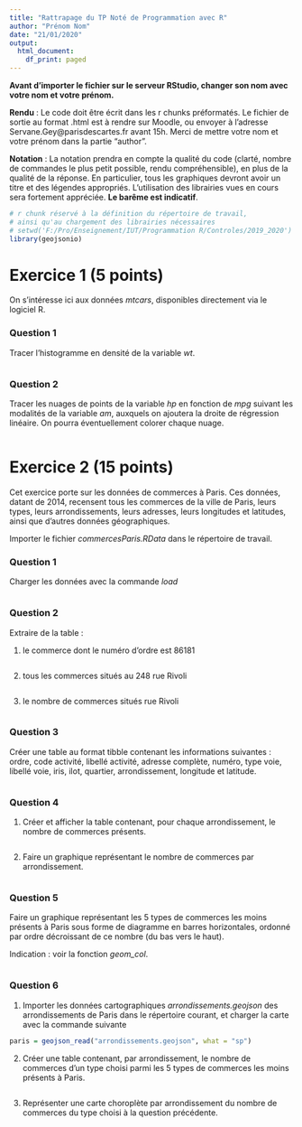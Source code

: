 ```yaml
---
title: "Rattrapage du TP Noté de Programmation avec R"
author: "Prénom Nom"
date: "21/01/2020"
output:
  html_document:
    df_print: paged
---
```


**Avant d'importer le fichier sur le serveur RStudio, changer son nom avec votre nom et votre prénom.** 

**Rendu** : Le code doit être écrit dans les r chunks préformatés. Le fichier de sortie au format .html est à rendre sur Moodle, ou envoyer à l'adresse Servane.Gey@parisdescartes.fr avant 15h. Merci de mettre votre nom et votre prénom dans la partie "author".

**Notation** : La notation prendra en compte la qualité du code (clarté, nombre de commandes le plus petit possible, rendu compréhensible), en plus de la qualité de la réponse. En particulier, tous les graphiques devront avoir un titre et des légendes appropriés. L'utilisation des librairies vues en cours sera fortement appréciée. **Le barême est indicatif**.

```r
# r chunk réservé à la définition du répertoire de travail,
# ainsi qu'au chargement des librairies nécessaires
# setwd('F:/Pro/Enseignement/IUT/Programmation R/Controles/2019_2020')
library(geojsonio)

```

# Exercice 1 (5 points)

On s'intéresse ici aux données *mtcars*, disponibles directement via le logiciel R. 

### Question 1

Tracer l'histogramme en densité de la variable *wt*.

```r

```

### Question 2

Tracer les nuages de points de la variable *hp* en fonction de *mpg* suivant les modalités de la variable *am*, auxquels on ajoutera la droite de régression linéaire. On pourra éventuellement colorer chaque nuage.  
```r

```


# Exercice 2 (15 points)

Cet exercice porte sur les données de commerces à Paris. Ces données, datant de 2014, recensent tous les commerces de la ville de Paris, leurs types, leurs arrondissements, leurs adresses, leurs longitudes et latitudes, ainsi que d'autres données géographiques.  

Importer le fichier *commercesParis.RData* dans le répertoire de travail.

### Question 1

Charger les données avec la commande *load*
```r

```

### Question 2

Extraire de la table :  

1. le commerce dont le numéro d'ordre est 86181  
```r

```


2. tous les commerces situés au 248 rue Rivoli 
```r

```


3. le nombre de commerces situés rue Rivoli  
```r

```


### Question 3

Créer une table au format tibble contenant les informations suivantes : ordre, code activité, libellé activité, adresse complète, numéro, type voie, libellé voie, iris, ilot, quartier, arrondissement, longitude et latitude.
```r

```


### Question 4

1. Créer et afficher la table contenant, pour chaque arrondissement, le nombre de commerces présents.
```r

```


2. Faire un graphique représentant le nombre de commerces par arrondissement. 
```r

```

### Question 5

Faire un graphique représentant les 5 types de commerces les moins présents à Paris sous forme de diagramme en barres horizontales, ordonné par ordre décroissant de ce nombre (du bas vers le haut). 

Indication : voir la fonction *geom_col*.
```r

```

### Question 6

1. Importer les données cartographiques *arrondissements.geojson* des arrondissements de Paris dans le répertoire courant, et charger la carte avec la commande suivante  
```r
paris = geojson_read("arrondissements.geojson", what = "sp")
```

2. Créer une table contenant, par arrondissement, le nombre de commerces d'un type choisi parmi les 5 types de commerces les moins présents à Paris.  
```r

```

3. Représenter une carte choroplète par arrondissement du nombre de commerces du type choisi à la question précédente.
```r

```

